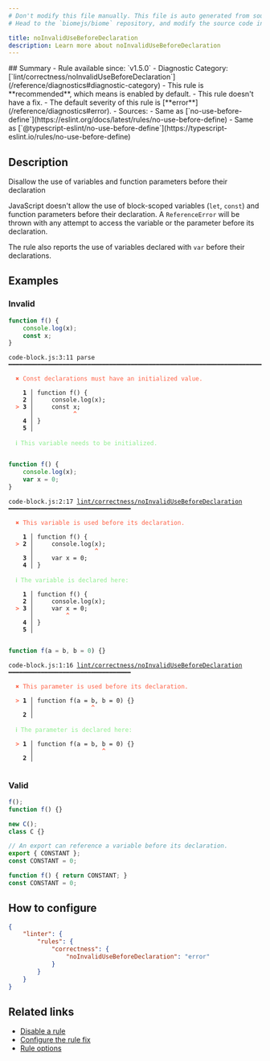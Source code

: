 ```yaml
---
# Don't modify this file manually. This file is auto generated from source, and you will lose your changes next time the website is built.
# Head to the `biomejs/biome` repository, and modify the source code in there.

title: noInvalidUseBeforeDeclaration
description: Learn more about noInvalidUseBeforeDeclaration
---
```


<Tabs>
<TabItem label="JavaScript (and super languages)" icon="seti:javascript">
## Summary
- Rule available since: `v1.5.0`
- Diagnostic Category: [`lint/correctness/noInvalidUseBeforeDeclaration`](/reference/diagnostics#diagnostic-category)
- This rule is **recommended**, which means is enabled by default.
- This rule doesn't have a fix.
- The default severity of this rule is [**error**](/reference/diagnostics#error).
- Sources: 
  - Same as [`no-use-before-define`](https://eslint.org/docs/latest/rules/no-use-before-define)
  - Same as [`@typescript-eslint/no-use-before-define`](https://typescript-eslint.io/rules/no-use-before-define)

## Description
Disallow the use of variables and function parameters before their declaration

JavaScript doesn't allow the use of block-scoped variables (`let`, `const`) and function parameters before their declaration.
A `ReferenceError` will be thrown with any attempt to access the variable or the parameter before its declaration.

The rule also reports the use of variables declared with `var` before their declarations.

## Examples

### Invalid

```js
function f() {
    console.log(x);
    const x;
}
```

<pre class="language-text"><code class="language-text">code-block.js:3:11 parse ━━━━━━━━━━━━━━━━━━━━━━━━━━━━━━━━━━━━━━━━━━━━━━━━━━━━━━━━━━━━━━━━━━━━━━━━━━━<br /><br />  <strong><span style="color: Tomato;">✖</span></strong> <span style="color: Tomato;">Const declarations must have an initialized value.</span><br />  <br />    <strong>1 │ </strong>function f() &#123;<br />    <strong>2 │ </strong>    console.log(x);<br />  <strong><span style="color: Tomato;">&gt;</span></strong> <strong>3 │ </strong>    const x;<br />   <strong>   │ </strong>          <strong><span style="color: Tomato;">^</span></strong><br />    <strong>4 │ </strong>&#125;<br />    <strong>5 │ </strong><br />  <br />  <strong><span style="color: lightgreen;">ℹ</span></strong> <span style="color: lightgreen;">This variable needs to be initialized.</span><br />  <br /></code></pre>

```js
function f() {
    console.log(x);
    var x = 0;
}
```

<pre class="language-text"><code class="language-text">code-block.js:2:17 <a href="https://biomejs.dev/linter/rules/no-invalid-use-before-declaration">lint/correctness/noInvalidUseBeforeDeclaration</a> ━━━━━━━━━━━━━━━━━━━━━━━━━━━━━━━━━━<br /><br />  <strong><span style="color: Tomato;">✖</span></strong> <span style="color: Tomato;">This variable is used before its declaration.</span><br />  <br />    <strong>1 │ </strong>function f() &#123;<br />  <strong><span style="color: Tomato;">&gt;</span></strong> <strong>2 │ </strong>    console.log(x);<br />   <strong>   │ </strong>                <strong><span style="color: Tomato;">^</span></strong><br />    <strong>3 │ </strong>    var x = 0;<br />    <strong>4 │ </strong>&#125;<br />  <br />  <strong><span style="color: lightgreen;">ℹ</span></strong> <span style="color: lightgreen;">The variable is declared here:</span><br />  <br />    <strong>1 │ </strong>function f() &#123;<br />    <strong>2 │ </strong>    console.log(x);<br />  <strong><span style="color: Tomato;">&gt;</span></strong> <strong>3 │ </strong>    var x = 0;<br />   <strong>   │ </strong>        <strong><span style="color: Tomato;">^</span></strong><br />    <strong>4 │ </strong>&#125;<br />    <strong>5 │ </strong><br />  <br /></code></pre>

```js
function f(a = b, b = 0) {}
```

<pre class="language-text"><code class="language-text">code-block.js:1:16 <a href="https://biomejs.dev/linter/rules/no-invalid-use-before-declaration">lint/correctness/noInvalidUseBeforeDeclaration</a> ━━━━━━━━━━━━━━━━━━━━━━━━━━━━━━━━━━<br /><br />  <strong><span style="color: Tomato;">✖</span></strong> <span style="color: Tomato;">This parameter is used before its declaration.</span><br />  <br />  <strong><span style="color: Tomato;">&gt;</span></strong> <strong>1 │ </strong>function f(a = b, b = 0) &#123;&#125;<br />   <strong>   │ </strong>               <strong><span style="color: Tomato;">^</span></strong><br />    <strong>2 │ </strong><br />  <br />  <strong><span style="color: lightgreen;">ℹ</span></strong> <span style="color: lightgreen;">The parameter is declared here:</span><br />  <br />  <strong><span style="color: Tomato;">&gt;</span></strong> <strong>1 │ </strong>function f(a = b, b = 0) &#123;&#125;<br />   <strong>   │ </strong>                  <strong><span style="color: Tomato;">^</span></strong><br />    <strong>2 │ </strong><br />  <br /></code></pre>

### Valid

```js
f();
function f() {}

new C();
class C {}
```

```js
// An export can reference a variable before its declaration.
export { CONSTANT };
const CONSTANT = 0;
```

```js
function f() { return CONSTANT; }
const CONSTANT = 0;
```

## How to configure
```json title="biome.json"
{
	"linter": {
		"rules": {
			"correctness": {
				"noInvalidUseBeforeDeclaration": "error"
			}
		}
	}
}

```
## Related links

- [Disable a rule](/linter/#disable-a-rule)
- [Configure the rule fix](/linter#configure-the-rule-fix)
- [Rule options](/linter/#rule-options)

</TabItem>
</Tabs>

